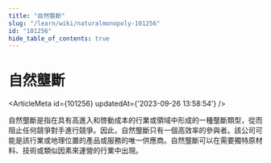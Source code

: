 ```yaml
---
title: "自然壟斷"
slug: "/learn/wiki/naturalmonopoly-101256"
id: "101256"
hide_table_of_contents: true
---
```



# 自然壟斷

<ArticleMeta id={101256} updatedAt={'2023-09-26 13:58:54'} />
<div className='border-solid border-b border-t-0 my-4 border-[var(--ifm-color-gray-300)]' />

自然壟斷是指在具有高進入和啓動成本的行業或領域中形成的一種壟斷類型，從而阻止任何競爭對手進行競爭。因此，自然壟斷只有一個高效率的參與者。該公司可能是該行業或地理位置的產品或服務的唯一供應商。自然壟斷可以在需要獨特原材料、技術或類似因素來運營的行業中出現。
